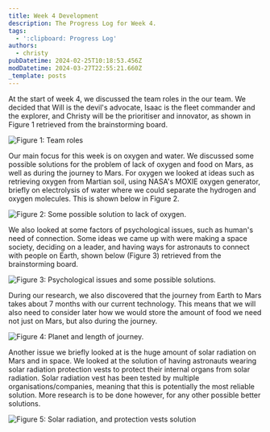 ```yaml
---
title: Week 4 Development
description: The Progress Log for Week 4.
tags:
  - ':clipboard: Progress Log'
authors:
  - christy
pubDatetime: 2024-02-25T10:18:53.456Z
modDatetime: 2024-03-27T22:55:21.660Z
_template: posts
---
```


At the start of week 4, we discussed the team roles in the our team. We decided that Will is the devil's advocate, Isaac is the fleet commander and the explorer, and Christy will be the prioritiser and innovator, as shown in Figure 1 retrieved from the brainstorming board.

![](</assets/images/Screenshot 2024-03-28 at 09.27.44.png> "Figure 1: Team roles")

Our main focus for this week is on oxygen and water. We discussed some possible solutions for the problem of lack of oxygen and food on Mars, as well as during the journey to Mars. For oxygen we looked at ideas such as retrieving oxygen from Martian soil, using NASA's MOXIE oxygen generator, briefly on electrolysis of water where we could separate the hydrogen and oxygen molecules. This is shown below in Figure 2.

![](</assets/images/Screenshot 2024-03-28 at 09.39.39.png> "Figure 2: Some possible solution to lack of oxygen.")

We also looked at some factors of psychological issues, such as human's need of connection. Some ideas we came up with were making a space society, deciding on a leader, and having ways for astronauts to connect with people on Earth, shown below (Figure 3) retrieved from the brainstorming board.

![](</assets/images/Screenshot 2024-03-28 at 09.46.56.png> "Figure 3: Psychological issues and some possible solutions.")

During our research, we also discovered that the journey from Earth to Mars takes about 7 months with our current technology. This means that we will also need to consider later how we would store the amount of food we need not just on Mars, but also during the journey.

![](</assets/images/Screenshot 2024-03-28 at 09.50.11.png> "Figure 4: Planet and length of journey.")

Another issue we briefly looked at is the huge amount of solar radiation on Mars and in space. We looked at the solution of having astronauts wearing solar radiation protection vests to protect their internal organs from solar radiation. Solar radiation vest has been tested by multiple organisations/companies, meaning that this is potentially the most reliable solution. More research is to be done however, for any other possible better solutions.

![](</assets/images/Screenshot 2024-03-27 at 12.52.18.png> "Figure 5: Solar radiation, and protection vests solution")
